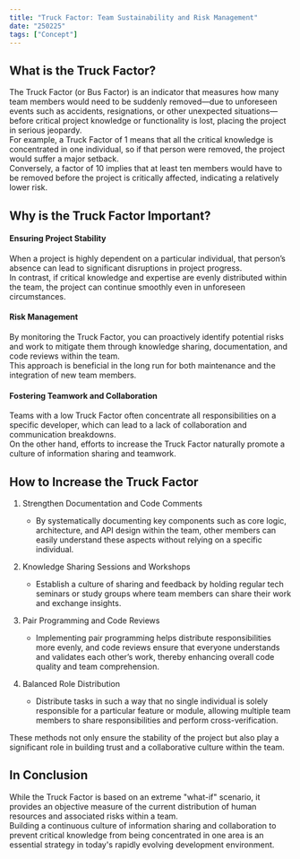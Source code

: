 ```yaml
---
title: "Truck Factor: Team Sustainability and Risk Management"
date: "250225"
tags: ["Concept"]
---
```


## What is the Truck Factor?

The Truck Factor (or Bus Factor) is an indicator that measures how many team members would need to be suddenly removed—due to unforeseen events such as accidents, resignations, or other unexpected situations—before critical project knowledge or functionality is lost, placing the project in serious jeopardy.  
For example, a Truck Factor of 1 means that all the critical knowledge is concentrated in one individual, so if that person were removed, the project would suffer a major setback.  
Conversely, a factor of 10 implies that at least ten members would have to be removed before the project is critically affected, indicating a relatively lower risk.

## Why is the Truck Factor Important?

#### Ensuring Project Stability

When a project is highly dependent on a particular individual, that person’s absence can lead to significant disruptions in project progress.  
In contrast, if critical knowledge and expertise are evenly distributed within the team, the project can continue smoothly even in unforeseen circumstances.

#### Risk Management

By monitoring the Truck Factor, you can proactively identify potential risks and work to mitigate them through knowledge sharing, documentation, and code reviews within the team.  
This approach is beneficial in the long run for both maintenance and the integration of new team members.

#### Fostering Teamwork and Collaboration

Teams with a low Truck Factor often concentrate all responsibilities on a specific developer, which can lead to a lack of collaboration and communication breakdowns.  
On the other hand, efforts to increase the Truck Factor naturally promote a culture of information sharing and teamwork.

## How to Increase the Truck Factor

1. Strengthen Documentation and Code Comments

   - By systematically documenting key components such as core logic, architecture, and API design within the team, other members can easily understand these aspects without relying on a specific individual.

2. Knowledge Sharing Sessions and Workshops

   - Establish a culture of sharing and feedback by holding regular tech seminars or study groups where team members can share their work and exchange insights.

3. Pair Programming and Code Reviews

   - Implementing pair programming helps distribute responsibilities more evenly, and code reviews ensure that everyone understands and validates each other’s work, thereby enhancing overall code quality and team comprehension.

4. Balanced Role Distribution

   - Distribute tasks in such a way that no single individual is solely responsible for a particular feature or module, allowing multiple team members to share responsibilities and perform cross-verification.

These methods not only ensure the stability of the project but also play a significant role in building trust and a collaborative culture within the team.

## In Conclusion

While the Truck Factor is based on an extreme "what-if" scenario, it provides an objective measure of the current distribution of human resources and associated risks within a team.  
Building a continuous culture of information sharing and collaboration to prevent critical knowledge from being concentrated in one area is an essential strategy in today's rapidly evolving development environment.
